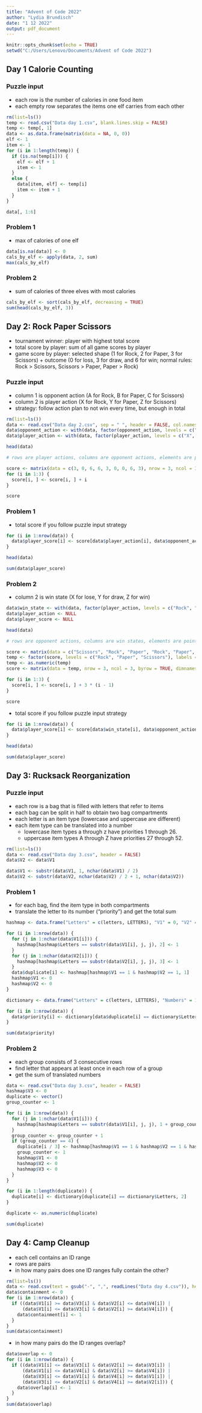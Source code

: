 ---
title: "Advent of Code 2022"
author: "Lydia Brundisch"
date: "1 12 2022"
output: pdf_document
---

```{r setup, include=FALSE}
knitr::opts_chunk$set(echo = TRUE)
setwd("C:/Users/Lenovo/Documents/Advent of Code 2022")
```

## Day 1 Calorie Counting

### Puzzle input

- each row is the number of calories in one food item
- each empty row separates the items one elf carries from each other

```{r data prep 1}
rm(list=ls())
temp <- read.csv("Data day 1.csv", blank.lines.skip = FALSE)
temp <- temp[, 1]
data <- as.data.frame(matrix(data = NA, 0, 0))
elf <- 1
item <- 1
for (i in 1:length(temp)) {
  if (is.na(temp[i])) {
    elf <- elf + 1
    item <- 1
  }
  else {
    data[item, elf] <- temp[i]
    item <- item + 1
  }
}

data[, 1:6]
```

### Problem 1

- max of calories of one elf

```{r solution 1.1}
data[is.na(data)] <- 0
cals_by_elf <- apply(data, 2, sum)
max(cals_by_elf)
```
### Problem 2

- sum of calories of three elves with most calories

```{r solution 1.2}
cals_by_elf <- sort(cals_by_elf, decreasing = TRUE)
sum(head(cals_by_elf, 3))
```

## Day 2: Rock Paper Scissors

- tournament winner: player with highest total score
- total score by player: sum of all game scores by player
- game score by player: selected shape (1 for Rock, 2 for Paper, 3 for Scissors) + outcome (0 for loss, 3 for draw, and 6 for win; normal rules: Rock > Scissors, Scissors > Paper, Paper > Rock)

### Puzzle input

- column 1 is opponent action (A for Rock, B for Paper, C for Scissors)
- column 2 is player action (X for Rock, Y for Paper, Z for Scissors)
- strategy: follow action plan to not win every time, but enough in total

```{r data prep 2.1}
rm(list=ls())
data <- read.csv("Data day 2.csv", sep = " ", header = FALSE, col.names = c("opponent_action", "player_action"))
data$opponent_action <- with(data, factor(opponent_action, levels = c("A", "B", "C"), labels = c("Rock", "Paper", "Scissors")))
data$player_action <- with(data, factor(player_action, levels = c("X", "Y", "Z"), labels = c("Rock", "Paper", "Scissors")))

head(data)

# rows are player actions, columns are opponent actions, elements are points for player

score <- matrix(data = c(3, 0, 6, 6, 3, 0, 0, 6, 3), nrow = 3, ncol = 3, byrow = TRUE, dimnames = list(c("Rock", "Paper", "Scissors"), c("Rock", "Paper", "Scissors")))
for (i in 1:3) {
  score[i, ] <- score[i, ] + i
}

score
```

### Problem 1

- total score if you follow puzzle input strategy

```{r solution 2.1}
for (i in 1:nrow(data)) { 
  data$player_score[i] <- score[data$player_action[i], data$opponent_action[i]] 
}

head(data)

sum(data$player_score)
```

### Problem 2

- column 2 is win state (X for lose, Y for draw, Z for win)

```{r data prep 2.2}
data$win_state <- with(data, factor(player_action, levels = c("Rock", "Paper", "Scissors"), labels = c("lose", "draw", "win")))
data$player_action <- NULL
data$player_score <- NULL

head(data)

# rows are opponent actions, columns are win states, elements are points for player

score <- matrix(data = c("Scissors", "Rock", "Paper", "Rock", "Paper", "Scissors", "Paper", "Scissors", "Rock"), nrow = 3, ncol = 3, dimnames = list(c("lose", "draw", "win"), c("Rock", "Paper", "Scissors")))
temp <- factor(score, levels = c("Rock", "Paper", "Scissors"), labels = c("1", "2", "3"))
temp <- as.numeric(temp)
score <- matrix(data = temp, nrow = 3, ncol = 3, byrow = TRUE, dimnames = list(c("lose", "draw", "win"), c("Rock", "Paper", "Scissors")))

for (i in 1:3) {
  score[i, ] <- score[i, ] + 3 * (i - 1)
}

score
```

- total score if you follow puzzle input strategy

```{r solution 2.2}
for (i in 1:nrow(data)) { 
  data$player_score[i] <- score[data$win_state[i], data$opponent_action[i]] 
}

head(data)

sum(data$player_score)
```


## Day 3: Rucksack Reorganization

### Puzzle input

- each row is a bag that is filled with letters that refer to items
- each bag can be split in half to obtain two bag compartments
- each letter is an item type (lowercase and uppercase are different)
- each item type can be translated into a number
  - lowercase item types a through z have priorities 1 through 26.
  - uppercase item types A through Z have priorities 27 through 52.

```{r data prep 3.1}
rm(list=ls())
data <- read.csv("Data day 3.csv", header = FALSE)
data$V2 <- data$V1

data$V1 <- substr(data$V1, 1, nchar(data$V1) / 2)
data$V2 <- substr(data$V2, nchar(data$V2) / 2 + 1, nchar(data$V2))
```

### Problem 1

- for each bag, find the item type in both compartments
- translate the letter to its number ("priority") and get the total sum

```{r solution 3.1}
hashmap <- data.frame("Letters" = c(letters, LETTERS), "V1" = 0, "V2" = 0)

for (i in 1:nrow(data)) {
  for (j in 1:nchar(data$V1[i])) {
    hashmap[hashmap$Letters == substr(data$V1[i], j, j), 2] <- 1
  }
  for (j in 1:nchar(data$V2[i])) {
    hashmap[hashmap$Letters == substr(data$V2[i], j, j), 3] <- 1
  }
  data$duplicate[i] <- hashmap[hashmap$V1 == 1 & hashmap$V2 == 1, 1]
  hashmap$V1 <- 0
  hashmap$V2 <- 0
}

dictionary <- data.frame("Letters" = c(letters, LETTERS), "Numbers" = 1:52)

for (i in 1:nrow(data)) {
  data$priority[i] <- dictionary[data$duplicate[i] == dictionary$Letters, 2] 
}

sum(data$priority)
```

### Problem 2

- each group consists of 3 consecutive rows
- find letter that appears at least once in each row of a group
- get the sum of translated numbers

```{r solution 3.2}
data <- read.csv("Data day 3.csv", header = FALSE)
hashmap$V3 <- 0
duplicate <- vector()
group_counter <- 1

for (i in 1:nrow(data)) {
  for (j in 1:nchar(data$V1[i])) {
    hashmap[hashmap$Letters == substr(data$V1[i], j, j), 1 + group_counter] <- 1
  }
  group_counter <- group_counter + 1
  if (group_counter == 4) {
    duplicate[i / 3] <- hashmap[hashmap$V1 == 1 & hashmap$V2 == 1 & hashmap$V3 == 1, 1]
    group_counter <- 1
    hashmap$V1 <- 0
    hashmap$V2 <- 0
    hashmap$V3 <- 0
  }
}

for (i in 1:length(duplicate)) {
  duplicate[i] <- dictionary[duplicate[i] == dictionary$Letters, 2] 
}

duplicate <- as.numeric(duplicate)

sum(duplicate)
```

## Day 4: Camp Cleanup

- each cell contains an ID range
- rows are pairs
- in how many pairs does one ID ranges fully contain the other?

```{r solution 4.1}
rm(list=ls())
data <- read.csv(text = gsub("-", ",", readLines("Data day 4.csv")), header = FALSE)
data$containment <- 0
for (i in 1:nrow(data)) {
  if ((data$V1[i] >= data$V3[i] & data$V2[i] <= data$V4[i]) |
      (data$V1[i] <= data$V3[i] & data$V2[i] >= data$V4[i])) {
    data$containment[i] <- 1
  }
}
sum(data$containment)
```

- in how many pairs do the ID ranges overlap?

```{r solution 4.2}
data$overlap <- 0
for (i in 1:nrow(data)) {
  if ((data$V1[i] <= data$V3[i] & data$V2[i] >= data$V3[i]) |
      (data$V1[i] <= data$V4[i] & data$V2[i] >= data$V4[i]) |
      (data$V3[i] <= data$V1[i] & data$V4[i] >= data$V1[i]) |
      (data$V3[i] <= data$V2[i] & data$V4[i] >= data$V2[i])) {
    data$overlap[i] <- 1
  }
}
sum(data$overlap)
```














